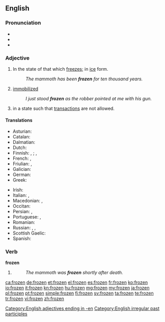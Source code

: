 ==English==

===Pronunciation===
* {{IPA|/ˈfɹəʊzən/}}
* {{audio|en-us-frozen.ogg|Audio (US)}}
* {{rhymes|əʊzən}}

===Adjective===
{{en-adj}}

# In the state of that which [[freeze]]s; in [[ice]] form.
#: ''The mammoth has been '''frozen''' for ten thousand years.''
# [[immobilized]]
#: ''I just stood '''frozen''' as the robber pointed at me with his gun.''
# {{context|of a bank account}} in a state such that [[transaction]]s are not allowed.

====Translations====
{{trans-top|in the state of that which freezes}}
* Asturian: {{t|ast|xeláu}}
* Catalan: {{t+|ca|gelat}}
* Dalmatian: {{tø|dlm|glazait}}
* Dutch: {{t+|nl|bevroren}}
* Finnish: {{qualifier|something/-one else has done it}} {{t-|fi|jäädytetty}}, {{t-|fi|pakastettu}}; {{qualifier|the thing/person has frozen on its own}} {{t-|fi|jäätynyt}}, {{t-|fi|pakastunut}}
* French: {{t+|fr|congelé}}, {{t+|fr|gelé}}
* Friulian: {{tø|fur|inglačât}}, {{tø|fur|glačât}}
* Galician: {{t+|gl|xeado}}
* German: {{t+|de|gefroren}}
* Greek: {{t+|el|κατεψυγμένος|tr=katepsygménos|sc=Grek}}
{{trans-mid}}
* Irish: {{t-|ga|reoite}}
* Italian: {{t-|it|ghiacciato}}, {{t+|it|gelato}}
* Macedonian: {{t|mk|замрзнат|tr=zámrznat|sc=Cyrl}}, {{t|mk|смрзнат|tr=sm'rznat|sc=Cyrl}}
* Occitan: {{t-|oc|gelat}}
* Persian: {{t-|fa|یخ‌زده|tr=yax-zade|sc=fa-Arab}}, {{qualifier|rare}} {{t+|fa|فسرده|tr=fesorde|sc=fa-Arab}}
* Portuguese: {{t+|pt|congelado}}, {{t+|pt|gelado}}
* Romanian: {{t-|ro|înghețat}}
* Russian: {{qualifier|deliberately}} {{t-|ru|замороженный|tr=zamoróžennyj|sc=Cyrl}}, {{t+|ru|мороженый|tr=moróženyj|sc=Cyrl}}, {{qualifier|by its/his/her own }} {{t+|ru|замёрзший|tr=zamjórzšij|sc=Cyrl}}
* Scottish Gaelic: {{t-|gd|reòta}}
* Spanish: {{t-|es|congelado}}
{{trans-bottom}}

===Verb===
'''frozen'''

# {{past participle of|freeze}}
#: ''The mammoth was '''frozen''' shortly after death.''

[[Category:English adjectives ending in -en]]
[[Category:English irregular past participles]]

[[ca:frozen]]
[[de:frozen]]
[[et:frozen]]
[[el:frozen]]
[[es:frozen]]
[[fr:frozen]]
[[ko:frozen]]
[[io:frozen]]
[[it:frozen]]
[[kn:frozen]]
[[hu:frozen]]
[[mg:frozen]]
[[my:frozen]]
[[ja:frozen]]
[[pl:frozen]]
[[pt:frozen]]
[[simple:frozen]]
[[fi:frozen]]
[[sv:frozen]]
[[ta:frozen]]
[[te:frozen]]
[[tr:frozen]]
[[vi:frozen]]
[[zh:frozen]]